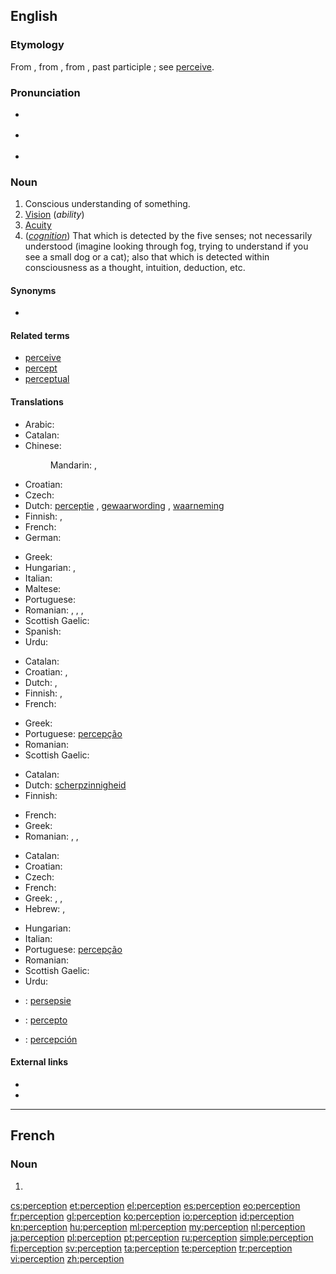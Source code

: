 ==English==
{{wikipedia}}

===Etymology===
From {{etyl|fr}} {{term|perception|lang=fr}}, from {{etyl|la|en}} {{term|perceptio||a receiving or collecting, perception, comprehension}}, from {{term|percipere}}, past participle {{term|perceptus||to obtain, perceive}}; see [[perceive]].

===Pronunciation===
* {{a|UK}} {{IPA|/pəˈsɛpʃ(ə)n/}}
* {{a|US}} {{IPA|/pɚˈsɛpʃ(ə)n/}}
* {{audio|en-us-perception.ogg|Audio (US)}}

===Noun===
{{en-noun}}

# Conscious understanding of something.
# [[vision|Vision]] (''ability'')
# [[acuity|Acuity]]
# (''[[cognition]]'') That which is detected by the five senses; not necessarily understood (imagine looking through fog, trying to understand if you see a small dog or a cat); also that which is detected within consciousness as a thought, intuition, deduction, etc.

====Synonyms====
* {{l|en|ken}}

====Related terms====
* [[perceive]]
* [[percept]]
* [[perceptual]]

====Translations====
{{trans-top|conscious understanding of something}}
* Arabic: {{t-|ar|ادراك حسي|m|tr=idrák hassí}}
* Catalan: {{t-|ca|percepció|f}}
* Chinese:
*: Mandarin: {{t-|cmn|知覺|sc=Hani}}, {{t-|cmn|知觉|tr=zhījué|sc=Hani}}
* Croatian: {{t-|hr|percepcija|f|alt=percèpcija}}
* Czech: {{t-|cs|vnímání|n}}
* Dutch: [[perceptie]] {{f}}, [[gewaarwording]] {{f}}, [[waarneming]] {{f}}
* Finnish: {{t-|fi|havainnointi}}, {{t-|fi|havaintokyky}}
* French: {{t+|fr|perception|f}}
* German: {{t+|de|Wahrnehmung|f}}
{{trans-mid}}
* Greek: {{t+|el|αντίληψη|f|tr=antílipsi}}
* Hungarian: {{t+|hu|felfogás}}, {{t+|hu|megértés}}
* Italian: {{t+|it|percezione|f}}
* Maltese: {{t-|mt|perċezzjoni|f|xs=Maltese}}
* Portuguese: {{t+|pt|percepção|f}}
* Romanian: {{t-|ro|percepție}}, {{t+|ro|percepere}}, {{t-|ro|discernere}}, {{t-|ro|discernământ}}
* Scottish Gaelic: {{t-|gd|toirt fa-near|f}}
* Spanish: {{t+|es|percepción|f}}
* Urdu: {{t+|ur|حسی ادراک|m|xs=Urdu}}
{{trans-bottom}}

{{trans-top|vision}}
* Catalan: {{t-|ca|percepció|f}}
* Croatian: {{t-|hr|percepcija|f|alt=percèpcija}}, {{t+|hr|vid|m|alt=vȋd}}
* Dutch: {{t+|nl|zicht|n}}, {{t+|nl|waarneming|f}}
* Finnish: {{t-|fi|aistimus}}, {{t+|fi|havainto}}
* French: {{t+|fr|perception|f}}
{{trans-mid}}
* Greek: {{t+|el|όραση|f|tr=órasi}}
* Portuguese: [[percepção]] {{f}}
* Romanian: {{t-|ro|percepție}}
* Scottish Gaelic: {{t-|gd|toirt fa-near|f}}
{{trans-bottom}}

{{trans-top|acuity}}
* Catalan: {{t-|ca|percepció|f}}
* Dutch: [[scherpzinnigheid]]
* Finnish: {{t+|fi|havainto}}
{{trans-mid}}
* French: {{t+|fr|perception|f}}
* Greek: {{t+|el|αντίληψη|f|tr=antílipsi}}
* Romanian: {{t-|ro|discernere}}, {{t+|ro|percepere}}, {{t+|ro|sesizare}}
{{trans-bottom}}

{{trans-top|that which is detected by the five senses}}
* Catalan: {{t-|ca|percepció|f}}
* Croatian: {{t-|hr|percepcija|f|alt=percèpcija}}
* Czech: {{t+|cs|vjem|m}}
* French: {{t+|fr|perception|f}}
* Greek: {{t+|el|αντίληψη|f|tr=antílipsi}}, {{t+|el|διορατικότητα|f|tr=dioratikótita}}, {{t+|el|αίσθηση|f|tr=aísthisi}}
* Hebrew: {{t-|he|תפיסה|tr=tfissa}}, {{t-|he|קליטה|tr=klita}}
{{trans-mid}}
* Hungarian: {{t+|hu|észlelés}}
* Italian: {{t+|it|percezione|f}}
* Portuguese: [[percepção]] {{f}}
* Romanian: {{t-|ro|percepție}}
* Scottish Gaelic: {{t-|gd|toirt fa-near|f}}
* Urdu: {{t-|ur|حواس خمسہ کا ادراک|xs=Urdu}}
{{trans-bottom}}

{{checktrans-top}}
* {{ttbc|af}}: [[persepsie]] {{f}}
* {{ttbc|eo}}: [[percepto]]
* {{ttbc|es}}: [[percepción]] {{f}}
{{trans-bottom}}

====External links====
* {{R:Webster 1913}}
* {{R:Century 1911}}

----

==French==
{{wikipedia|lang=fr}}

===Noun===
{{fr-noun|f}}

# {{l|en|perception}}

[[cs:perception]]
[[et:perception]]
[[el:perception]]
[[es:perception]]
[[eo:perception]]
[[fr:perception]]
[[gl:perception]]
[[ko:perception]]
[[io:perception]]
[[id:perception]]
[[kn:perception]]
[[hu:perception]]
[[ml:perception]]
[[my:perception]]
[[nl:perception]]
[[ja:perception]]
[[pl:perception]]
[[pt:perception]]
[[ru:perception]]
[[simple:perception]]
[[fi:perception]]
[[sv:perception]]
[[ta:perception]]
[[te:perception]]
[[tr:perception]]
[[vi:perception]]
[[zh:perception]]